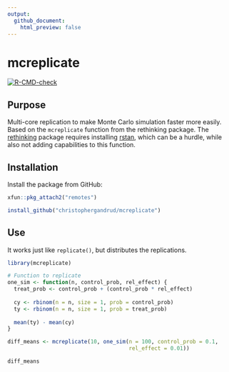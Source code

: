 ```yaml
---
output:
  github_document:
    html_preview: false
---
```


# mcreplicate

<!-- badges: start -->
[![R-CMD-check](https://github.com/christophergandrud/mcreplicate/workflows/R-CMD-check/badge.svg)](https://github.com/christophergandrud/mcreplicate/actions)
<!-- badges: end -->

## Purpose

Multi-core replication to make Monte Carlo simulation faster more easily.
Based on the `mcreplicate` function from the rethinking package. 
The [rethinking](https://github.com/rmcelreath/rethinking) package requires installing [rstan](https://cran.r-project.org/package=rstan), 
which can be a hurdle, while also not adding capabilities to this function.

## Installation

Install the package from GitHub:

```r
xfun::pkg_attach2("remotes")

install_github("christophergandrud/mcreplicate")
```

## Use

It works just like `replicate()`, but distributes the replications.

```r
library(mcreplicate)

# Function to replicate
one_sim <- function(n, control_prob, rel_effect) {
  treat_prob <- control_prob + (control_prob * rel_effect)
    
  cy <- rbinom(n = n, size = 1, prob = control_prob)
  ty <- rbinom(n = n, size = 1, prob = treat_prob)
  
  mean(ty) - mean(cy)
}

diff_means <- mcreplicate(10, one_sim(n = 100, control_prob = 0.1, 
                                      rel_effect = 0.01))

diff_means
```
